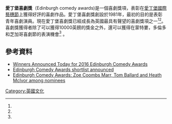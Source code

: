 {{multiple issues|
{{expand|time=2016-08-21T00:04:25+00:00}}
{{expert|time=2016-08-21T00:04:25+00:00}}
}}
'''愛丁堡喜劇獎'''（Edinburgh comedy awards)是一個喜劇獎項，表彰在[[愛丁堡國際藝穗節|愛丁堡國際藝穗節]]上獲得好評的喜劇作品。愛丁堡喜劇獎創設於1981年，最初的目的是表彰青年喜劇演員。現在愛丁堡喜劇獎已經成長為英國最具有聲望的喜劇獎項之一<ref name=Cavendish/><ref name=Lee/>。喜劇獎獲得者除了可以獲得10000英鎊的獎金之外，還可以獲得在蒙特婁，多倫多和芝加哥喜劇節的表演機會<ref name=ComedyAwardsJudging/> 。

==參考資料==
{{reflist|refs=
<ref name=Cavendish>{{cite web|url=http://www.telegraph.co.uk/culture/theatre/3646086/Edinburgh-reports-time-to-stand-up-for-the-Perrier.html|title=Edinburgh reports: time to stand up for the Perrier|last=Cavendish|first=Dominic|date=2005-08-24|publisher=Telegraph.co.uk|accessdate=2009-06-04|archive-date=2019-04-07|archive-url=https://web.archive.org/web/20190407203624/https://www.telegraph.co.uk/culture/theatre/3646086/Edinburgh-reports-time-to-stand-up-for-the-Perrier.html|dead-url=no}}</ref>
<ref name=Lee>{{cite web|url=http://www.guardian.co.uk/stage/2009/jun/03/edinburgh-comedy-awards-nica-burns|title=Can Nica Burns save the comedy awards formerly known as Perrier?|last=Lee|first=Veronica|date=2009-06-03|publisher=Guardian.co.uk|accessdate=2009-06-04|archive-date=2009-07-30|archive-url=https://web.archive.org/web/20090730110939/http://www.guardian.co.uk/stage/2009/jun/03/edinburgh-comedy-awards-nica-burns|dead-url=no}}</ref> 
<ref name=ComedyAwardsJudging>{{Cite web |url=http://www.comedyawards.co.uk/judging.asp |title=存档副本 |access-date=2016-09-09 |archive-url=https://web.archive.org/web/20101207135957/http://comedyawards.co.uk/judging.asp |archive-date=2010-12-07 |dead-url=yes }}</ref>
}}
*[http://www.broadwayworld.com/westend/article/Shortlist-Announced-for-2016-Edinburgh-Comedy-Awards-20160826 Winners Announced Today for 2016 Edinburgh Comedy Awards] {{Wayback|url=http://www.broadwayworld.com/westend/article/Shortlist-Announced-for-2016-Edinburgh-Comedy-Awards-20160826 |date=20160828124656 }}
*[http://www.bbc.com/news/uk-scotland-edinburgh-east-fife-37175447 Edinburgh Comedy Awards shortlist announced] {{Wayback|url=http://www.bbc.com/news/uk-scotland-edinburgh-east-fife-37175447 |date=20160829155711 }}
*[http://www.smh.com.au/entertainment/comedy/edinburgh-comedy-awards-zoe-coombs-marr-tom-ballard-and-heath-mcivor-among-nominees-20160825-gr0q1l.html Edinburgh Comedy Awards: Zoe Coombs Marr, Tom Ballard and Heath McIvor among nominees] {{Wayback|url=http://www.smh.com.au/entertainment/comedy/edinburgh-comedy-awards-zoe-coombs-marr-tom-ballard-and-heath-mcivor-among-nominees-20160825-gr0q1l.html |date=20160828185303 }}
[[Category:英國文化|Category:英國文化]]